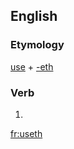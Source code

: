 ==English==

===Etymology===
[[use]] + [[-eth]]

===Verb===
{{infl|en|verb form}}

# {{archaic third-person singular of|use}}

[[fr:useth]]